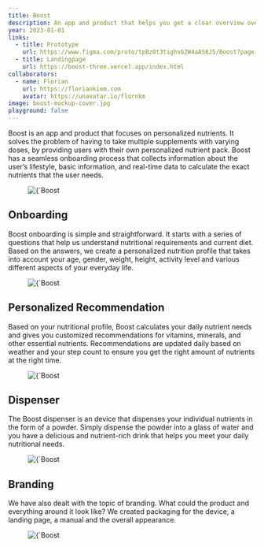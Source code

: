 ```yaml
---
title: Boost
description: An app and product that helps you get a clear overview over your nutrients and gives you personalised recommendations.
year: 2023-01-01
links:
  - title: Prototype
    url: https://www.figma.com/proto/tpBz0t3tighs62W4aAS6J5/Boost?page-id=381%3A101&node-id=651%3A440&viewport=172%2C299%2C0.09&scaling=scale-down&starting-point-node-id=651%3A440
  - title: Landingpage
    url: https://boost-three.vercel.app/index.html
collaborators:
  - name: Florian
    url: https://floriankiem.com
    avatar: https://unavatar.io/flornkm
image: boost-mockup-cover.jpg
playground: false
---
```


Boost is an app and product that focuses on personalized nutrients. It solves the problem of having to take multiple supplements with varying doses, by providing users with their own personalized nutrient pack. Boost has a seamless onboarding process that collects information about the user’s lifestyle, basic information, and real-time data to calculate the exact nutrients that the user needs.

<figure>
    <Image
        src={`/images/projects/boost/screens.png`}
        alt={`Boost App Screens`}
        width={1920}
        height={305}
        className='dark:bg-titan-950 bg-zinc-50'
    />
</figure>

## Onboarding

Boost onboarding is simple and straightforward. It starts with a series of questions that help us understand nutritional requirements and current diet. Based on the answers, we create a personalized nutrition profile that takes into account your age, gender, weight, height, activity level and various different aspects of your everyday life.

<figure>
    <Image
        src={`/images/projects/boost/onboarding.webp`}
        alt={`Boost Mockup`}
        width={1920}
        height={305}
    />
</figure>

## Personalized Recommendation

Based on your nutritional profile, Boost calculates your daily nutrient needs and gives you customized recommendations for vitamins, minerals, and other essential nutrients. Recommendations are updated daily based on weather and your step count to ensure you get the right amount of nutrients at the right time.

<figure>
    <Image
        src={`/images/projects/boost/mockup.png`}
        alt={`Boost Mockup`}
        width={1920}
        height={305}
    />
</figure>

## Dispenser

The Boost dispenser is an device that dispenses your individual nutrients in the form of a powder. Simply dispense the powder into a glass of water and you have a delicious and nutrient-rich drink that helps you meet your daily nutritional needs.

<figure>
    <Image
        src={`/images/projects/boost/dispenser.webp`}
        alt={`Boost Mockup`}
        width={1920}
        height={305}
    />
</figure>

## Branding

We have also dealt with the topic of branding. What could the product and everything around it look like? We created packaging for the device, a landing page, a manual and the overall appearance.

<figure>
    <Image
        src={`/images/projects/boost/branding.png`}
        alt={`Boost Mockup`}
        width={1920}
        height={305}
        className='dark:bg-titan-950 bg-zinc-50'
    />
</figure>